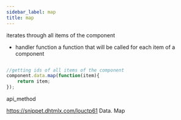```yaml
---
sidebar_label: map
title: map
---
```



          


<Short>

iterates through all items of the component


</Short>



- handler			function		a function that will be called for each item of a component

~~~js

//getting ids of all items of the component
component.data.map(function(item){
    return item;
});


~~~
 api_method

<Descr>



</Descr>


 https://snippet.dhtmlx.com/louctp61	Data. Map